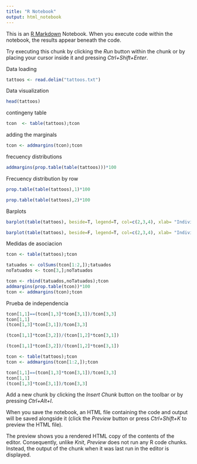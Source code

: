 ```yaml
---
title: "R Notebook"
output: html_notebook
---
```


This is an [R Markdown](http://rmarkdown.rstudio.com) Notebook. When you execute code within the notebook, the results appear beneath the code. 

Try executing this chunk by clicking the *Run* button within the chunk or by placing your cursor inside it and pressing *Ctrl+Shift+Enter*. 


Data loading
```r
tattoos <- read.delim("tattoos.txt")

```
Data visualization

```r

head(tattoos)

```
contingeny table

```r

tcon  <- table(tattoos);tcon
```

adding the marginals

```r

tcon <- addmargins(tcon);tcon

```
frecuency distributions

```r

addmargins(prop.table(table(tattoos)))*100

```

Frecuency distribution by row

```r

prop.table(table(tattoos),1)*100

```

```r
prop.table(table(tattoos),2)*100
```
Barplots

```r

barplot(table(tattoos), beside=T, legend=T, col=c(2,3,4), xlab= "Individuos con hepatitis C", ylab= "Cantidad de individuos", main=" Numero de individuos con Hepatitis C según  lugar de tatuado",ylim=c(0,500))

```

```r
barplot(table(tattoos), beside=F, legend=T, col=c(2,3,4), xlab= "Individuos con hepatitis C", ylab= "Cantidad de individuos", main=" Numero de individuos con Hepatitis C según  lugar de tatuado", ylim=c(0,600))

```

Medidas de asociacion

```r

tcon <- table(tattoos);tcon 

tatuados <- colSums(tcon[1:2,]);tatuados
noTatuados <- tcon[3,];noTatuados

tcon <- rbind(tatuados,noTatuados);tcon
addmargins(prop.table(tcon))*100
tcon <- addmargins(tcon);tcon

```
Prueba de independencia

```r

tcon[1,1]==(tcon[1,3]*tcon[3,1])/tcon[3,3] 
tcon[1,1]
(tcon[1,3]*tcon[3,1])/tcon[3,3] 
```
```r

(tcon[1,1]*tcon[3,2])/(tcon[1,2]*tcon[3,1])
```
```r
(tcon[1,1]*tcon[3,2])/(tcon[1,2]*tcon[3,1])
```


```r
tcon <- table(tattoos);tcon 
tcon <- addmargins(tcon[1:2,]);tcon 
```

```r

tcon[1,1]==(tcon[1,3]*tcon[3,1])/tcon[3,3] 
tcon[1,1]
(tcon[1,3]*tcon[3,1])/tcon[3,3]
```

Add a new chunk by clicking the *Insert Chunk* button on the toolbar or by pressing *Ctrl+Alt+I*.

When you save the notebook, an HTML file containing the code and output will be saved alongside it (click the *Preview* button or press *Ctrl+Shift+K* to preview the HTML file).

The preview shows you a rendered HTML copy of the contents of the editor. Consequently, unlike *Knit*, *Preview* does not run any R code chunks. Instead, the output of the chunk when it was last run in the editor is displayed.
